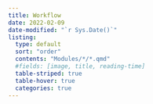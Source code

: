 ```yaml
---
title: Workflow
date: 2022-02-09
date-modified: "`r Sys.Date()`"
listing: 
  type: default
  sort: "order"
  contents: "Modules/*/*.qmd"
  #fields: [image, title, reading-time]
  table-striped: true
  table-hover: true
  categories: true
---
```


